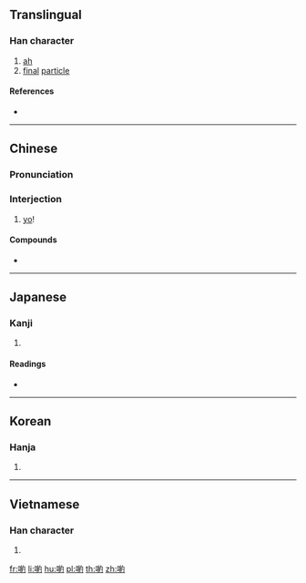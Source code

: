 {{character info/new}}
{{also|哟}}
==Translingual==

===Han character===
{{Han char|rn=30|rad=口|as=09|sn=12|four=67020|canj=RVFI|ids=⿰口約}}

# [[ah]]
# [[final]] [[particle]]

====References====
* {{Han ref|kx=0201.121|dkj=04021|dj=0424.020|hdz=10663.120|uh=55B2|ud=21938|bh=B3E9|bd=46057}}

----

==Chinese==
{{zh-forms|s=哟}}

===Pronunciation===
{{zh-pron
|m=yo
|c=jo1
|h=pfs=
|md=
|mn=io
|w=
|cat=intj
}}

===Interjection===
{{zh-interj}}

# [[yo]]!

====Compounds====
* {{zh-l|嗨喲}}

----

==Japanese==

===Kanji===
{{ja-kanji|grade=|rs=口09}}

# {{defn|lang=ja|sort=口09}}

====Readings====
* {{ja-readings|on=[[やく]] (yaku)|kun=}}

----

==Korean==

===Hanja===
{{ko-hanja|hangeul=약|rv=yak|mr=yak}}

# {{defn|lang=ko|sort=口09}}

----

==Vietnamese==

===Han character===
{{vi-hantu|[[ước]], [[dục]]|rs=口09}}

# {{defn|lang=vi|sort=口09}}

[[fr:喲]]
[[li:喲]]
[[hu:喲]]
[[pl:喲]]
[[th:喲]]
[[zh:喲]]